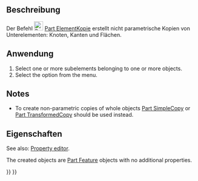 <languages/>

{{Docnav/de
|[[Part_TransformedCopy/de|TransformierteKopie (verschobene Kopie)]]
|[[Part_RefineShape/de|Part_FormAufbereiten]]
|[[Part_Workbench/de|Part Modul]]
|IconL=Part_TransformedCopy.svg
|IconR=Part_RefineShape.svg
|IconC=Workbench_Part.svg
}}

{{GuiCommand/de
|Name=Part ElementCopy
|Name/de=Part_ElementKopie
|MenuLocation=Part → Kopie erstellen → Formelement-Kopie erstellen
|Workbenches=[[Part Workbench/de|Part]]
|Version=0.19
|Siehe auch=
}}

<span id="Description"></span>
==Beschreibung==

Der Befehl [[Image:Part_ElementCopy.svg|24px]] [[Part_ElementCopy/de|Part ElementKopie]] erstellt nicht parametrische Kopien von Unterelementen: Knoten, Kanten und Flächen.

<span id="Usage"></span>
==Anwendung==

# Select one or more subelements belonging to one or more objects.
# Select the {{MenuCommand|Part → Create a copy → [[Image:Part_ElementCopy.svg|16px]] Create shape element copy}} option from the menu.

==Notes==

* To create non-parametric copies of whole objects [[Part_SimpleCopy|Part SimpleCopy]] or [[Part_TransformedCopy|Part TransformedCopy]] should be used instead.

<span id="Properties"></span>
==Eigenschaften==

See also: [[Property_editor|Property editor]].

The created objects are [[Part_Feature|Part Feature]] objects with no additional properties.


{{Docnav/de
|[[Part_TransformedCopy/de|Part_TransformierteKopie]]
|[[Part_RefineShape/de|Part_FormAufbereiten]]
|[[Part_Workbench/de|Part Modul]]
|IconL=Part_TransformedCopy.svg
|IconR=Part_RefineShape.svg
|IconC=Workbench_Part.svg
}}

{{Part_Tools_navi{{#translation:}}}}
{{Userdocnavi{{#translation:}}}}